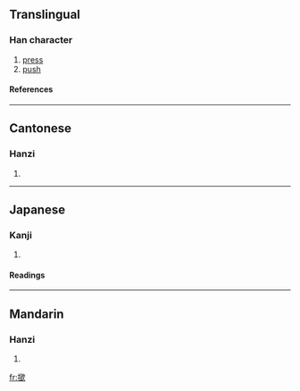 {{see|揿}}
==Translingual==

===Han character===
{{Han char|rn=64|rad=手|as=12|sn=15|four=5708<sub>0</sub>|canj=手金弓人 (QCNO)}}
# [[press]]
# [[push]]

====References====
{{Han ref|kx=0457.161|dkj=12771|hdz=31960.090|uh=64B3|ud=25779|bh=BCC3|bd=48323}}

----
==Cantonese==

===Hanzi===
{{yue-hanzi|jyut=gam<sup>6</sup>|y=gam<sup>6</sup>}}
# {{defn|Cantonese}}

----
==Japanese==

===Kanji===
{{ja-kanji|grade=|rs=手12}}
# {{defn|Japanese}} 

====Readings====
{{ja-readings|on=[[きん]] (kin)|kun=[[おさえる]] (osaeru)}}

----
==Mandarin==

===Hanzi===
{{cmn-hanzi|sim=揿|pin=[[qìn]] (qin4)|wg=ch'in<sup>4</sup>}}
# {{defn|Mandarin}}

[[fr:撳]]